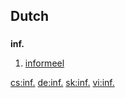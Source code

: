 ==Dutch==

==={{abbreviation|Dutch}}===
'''inf.'''
#  [[informeel]]



[[cs:inf.]]
[[de:inf.]]
[[sk:inf.]]
[[vi:inf.]]